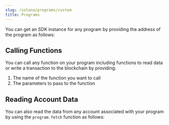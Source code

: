 ```yaml
---
slug: /solana/programs/custom
title: Programs
---
```



You can get an SDK instance for any program by providing the address of the program as follows:

<CodeSnippetWithSummary contract="Program" isSolana isGetContractCode />

## Calling Functions

You can call any function on your program including functions to read data or write a transaction to the blockchain by providing:

1. The name of the function you want to call
2. The parameters to pass to the function

<CodeSnippetWithSummary contract="Program" name="call" isSolana />

## Reading Account Data

You can also read the data from any account associated with your program by using the `program.fetch` function as follows:

<CodeSnippetWithSummary
  contract="Program"
  name="fetch"
  isSolana
  showHr={false}
/>
